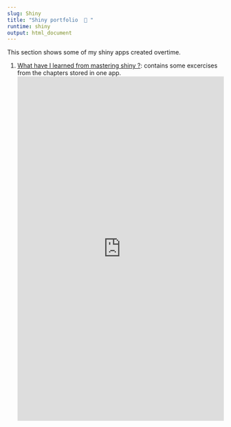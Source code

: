 ```yaml
---
slug: Shiny
title: "Shiny portfolio  📖 "
runtime: shiny
output: html_document
---
```


This section shows some of my shiny apps created overtime.

1. [What have I learned from mastering shiny ?](https://afinsuasty.shinyapps.io/mastering_shiny/): contains some excercises from the chapters stored in one app.
<iframe height="800" width="100%" frameborder="no" src="https://afinsuasty.shinyapps.io/mastering_shiny/"> </iframe>

